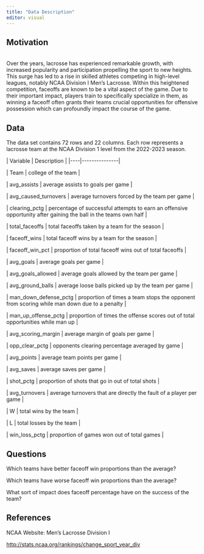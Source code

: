 ```yaml
---
title: "Data Description"
editor: visual
---
```


## Motivation

\
Over the years, lacrosse has experienced remarkable growth, with increased popularity and participation propelling the sport to new heights. This surge has led to a rise in skilled athletes competing in high-level leagues, notably NCAA Division I Men's Lacrosse. Within this heightened competition, faceoffs are known to be a vital aspect of the game. Due to their important impact, players train to specifically specialize in them, as winning a faceoff often grants their teams crucial opportunities for offensive possession which can profoundly impact the course of the game.

## Data

The data set contains 72 rows and 22 columns. Each row represents a lacrosse team at the NCAA Division 1 level from the 2022-2023 season.

\| Variable \| Description \| \|\-\-\--\|\-\-\-\-\-\-\-\-\-\-\-\-\-\--\|

\| Team \| college of the team \|

\| avg_assists \| average assists to goals per game \|

\| avg_caused_turnovers \| average turnovers forced by the team per game \|

\| clearing_pctg \| percentage of successful attempts to earn an offensive opportunity after gaining the ball in the teams own half \|

\| total_faceoffs \| total faceoffs taken by a team for the season \|

\| faceoff_wins \| total faceoff wins by a team for the season \|

\| faceoff_win_pct \| proportion of total faceoff wins out of total faceoffs \|

\| avg_goals \| average goals per game \|

\| avg_goals_allowed \| average goals allowed by the team per game \|

\| avg_ground_balls \| average loose balls picked up by the team per game \|

\| man_down_defense_pctg \| proportion of times a team stops the opponent from scoring while man down due to a penalty \|

\| man_up_offense_pctg \| proportion of times the offense scores out of total opportunities while man up \|

\| avg_scoring_margin \| average margin of goals per game \|

\| opp_clear_pctg \| opponents clearing percentage averaged by game \|

\| avg_points \| average team points per game \|

\| avg_saves \| average saves per game \|

\| shot_pctg \| proportion of shots that go in out of total shots \|

\| avg_turnovers \| average turnovers that are directly the fault of a player per game \|

\| W \| total wins by the team \|

\| L \| total losses by the team \|

\| win_loss_pctg \| proportion of games won out of total games \|

## Questions

Which teams have better faceoff win proportions than the average?

Which teams have worse faceoff win proportions than the average?

What sort of impact does faceoff percentage have on the success of the team?

## References

NCAA Website: Men's Lacrosse Division I

<http://stats.ncaa.org/rankings/change_sport_year_div>
